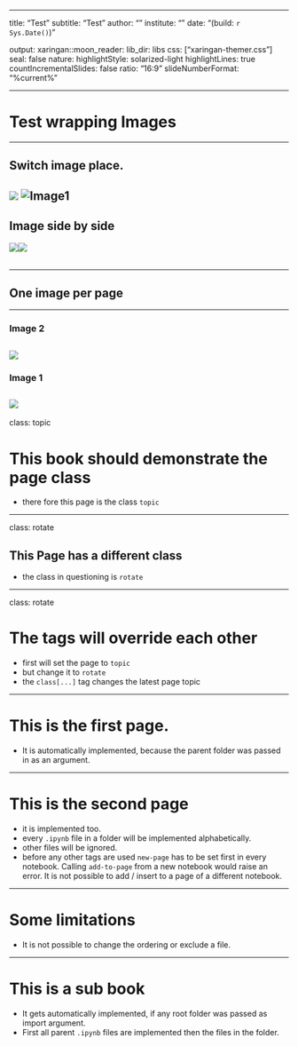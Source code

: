 
---

title: "Test"
subtitle: "Test"
author: ""
institute: ""
date: "(build: `r Sys.Date()`)"

output:
  xaringan::moon_reader:
    lib_dir: libs
    css: ["xaringan-themer.css"]
    seal: false
    nature:
      highlightStyle: solarized-light
      highlightLines: true
      countIncrementalSlides: false
      ratio: "16:9"
      slideNumberFormat: "%current%"

---

# Test wrapping Images

---

## Switch image place.

<img src="../../tests/notebooks/./../images/image2.png"> ![Image1](../../tests/notebooks/./../images/image1.png)
---

## Image side by side

<table><img src="../../tests/notebooks/./../images/image1.png"> </td><img src="../../tests/notebooks/./../images/image2.png"> </td></table>
---

## One image per page

---

### Image 2
![](../../tests/notebooks/./../images/image2.png)
---

### Image 1
![](../../tests/notebooks/./../images/image1.png)
---

class: topic

# This book should demonstrate the page class
- there fore this page is the class `topic`

---

class: rotate

## This Page has a different class
- the class in questioning is `rotate`

---

class: rotate

# The tags will override each other
- first will set the page to `topic`
- but change it to `rotate`
- the `class[...]` tag changes the latest page topic

---

# This is the first page.
- It is automatically implemented, because the parent folder was passed in as an argument.

---

# This is the second page
- it is implemented too.
- every `.ipynb` file in a folder will be implemented alphabetically.
- other files will be ignored.
- before any other tags are used `new-page` has to be set first in every notebook. Calling `add-to-page` from a new notebook would raise an error. It is not possible to add / insert to a page of a different notebook.

---

# Some limitations
- It is not possible to change the ordering or exclude a file.

---

# This is a sub book

- It gets automatically implemented, if any root folder was passed as import argument.
- First all parent `.ipynb` files are implemented then the files in the folder.
